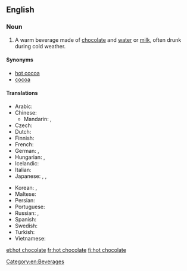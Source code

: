 ==English==
{{wikipedia}}

===Noun===
{{en-noun|sg=[[hot]] [[chocolate]]|-}}

# A warm beverage made of [[chocolate]] and [[water]] or [[milk]], often drunk during cold weather.

====Synonyms====
* [[hot cocoa]]
* [[cocoa]]

====Translations====
{{trans-top|beverage}}
* Arabic: {{t|ar|شوكولاتة ساخنة|f|tr=šukulāta sāxina|sc=Arab}}
* Chinese:
** Mandarin: {{t-|cmn|熱巧克力|sc=Hani}}, {{t-|cmn|热巧克力|tr=rè qiǎokèlì|sc=Hani}}
* Czech: {{t-|cs|horká čokoláda|f}}
* Dutch: {{t|nl|warme choco}}
* Finnish: {{t+|fi|kaakao}}
* French: {{t+|fr|chocolat chaud|m}}
* German: {{t+|de|Kakao|m}}, {{t|de|heiße Schokolade|f}}
* Hungarian: {{t+|hu|forró csokoládé}}, {{t+|hu|kakaó}}
* Icelandic: {{t|is|heitt kakó}}
* Italian: {{t|it|cioccolata calda}}
* Japanese: {{t|ja|ココア|tr=kokoa|sc=Jpan}}, {{t|ja|ホットチョコレート|tr=hottochokorēto|sc=Jpan}}, {{t|ja|ホットチョコ|tr=hottochoko|sc=Jpan}}
{{trans-mid}}
* Korean: {{t|ko|핫초코|tr=hat-choko|sc=Kore}}, {{t|ko|코코아|tr=kokoa|sc=Kore}}
* Maltese: {{t|mt|xarba taċ-ċikkulata|f|xs=Maltese}}
* Persian: {{t|fa|شکلات داغ|tr=šukulât-e dâğ|sc=fa-Arab}}
* Portuguese: {{t|pt|chocolate quente|m}}
* Russian: {{t|ru|горячий шоколад|m|tr=gorjáčij šokolád|sc=Cyrl}}, {{t|ru|какао|n|tr=kakáo|sc=Cyrl}} {{indeclinable}}
* Spanish: {{t+|es|chocolate caliente|m}}
* Swedish: {{t|sv|varm choklad}}
* Turkish: {{t|tr|sıcak çikolata}}
* Vietnamese: {{t|vi|nước sôcôla}}
{{trans-bottom}}

[[Category:en:Beverages]]

[[et:hot chocolate]]
[[fr:hot chocolate]]
[[fi:hot chocolate]]